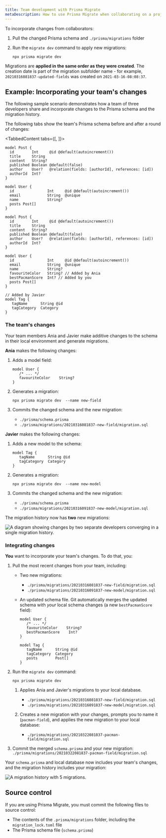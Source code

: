 ```yaml
---
title: Team development with Prisma Migrate
metaDescription: How to use Prisma Migrate when collaborating on a project as a team.
---
```


<TopBlock>

To incorporate changes from collaborators:

1. Pull the changed Prisma schema and `./prisma/migrations` folder
1. Run the `migrate dev` command to apply new migrations:

   ```terminal
   npx prisma migrate dev
   ```

Migrations are **applied in the same order as they were created**. The creation date is part of the migration subfolder name - for example, `20210316081837-updated-fields` was created on `2021-03-16-08:08:37`.

</TopBlock>

## Example: Incorporating your team's changes

The following sample scenario demonstrates how a team of three developers share and incorporate changes to the Prisma schema and the migration history.

The following tabs show the team's Prisma schema before and after a round of changes:

<TabbedContent tabs={[<FileWithIcon text="schema.prisma before" icon="prisma"/>, <FileWithIcon text="schema.prisma after" icon="prisma"/>]}>

<tab>

```prisma
model Post {
  id        Int     @id @default(autoincrement())
  title     String
  content   String?
  published Boolean @default(false)
  author    User?   @relation(fields: [authorId], references: [id])
  authorId  Int?
}

model User {
  id               Int     @id @default(autoincrement())
  email            String  @unique
  name             String?
  posts Post[]
}
```

</tab>

<tab>

```prisma highlight=14,15,19-23;add
model Post {
  id        Int     @id @default(autoincrement())
  title     String
  content   String?
  published Boolean @default(false)
  author    User?   @relation(fields: [authorId], references: [id])
  authorId  Int?
}

model User {
  id               Int     @id @default(autoincrement())
  email            String  @unique
  name             String?
  favouriteColor   String? // Added by Ania
  bestPacmanScore  Int? // Added by you
  posts Post[]
}

// Added by Javier
model Tag {
   tagName      String @id
   tagCategory  Category
}
```

</tab>
</TabbedContent>

### The team's changes

Your team members Ania and Javier make additive changes to the schema in their local environment and generate migrations.

**Ania** makes the following changes:

1. Adds a model field:

   ```prisma highlight=3;add
   model User {
      /* ... */
      favouriteColor    String?
   }
   ```

1. Generates a migration:

   ```terminal
   npx prisma migrate dev  --name new-field
   ```

1. Commits the changed schema and the new migration:

      * `./prisma/schema.prisma`
      * `./prisma/migrations/20210316081837-new-field/migration.sql`

**Javier** makes the following changes:

1. Adds a new model to the schema:

   ```prisma highlight=1-4;add
   model Tag {
      tagName      String @id
      tagCategory  Category
   }
   ```

1. Generates a migration:

   ```terminal
   npx prisma migrate dev  --name new-model
   ```

1. Commits the changed schema and the new migration:

      * `./prisma/schema.prisma`
      * `./prisma/migrations/20210316091837-new-model/migration.sql`


The migration history now has **two** new migrations:

![A diagram showing changes by two separate developers converging in a single migration history.](migrate-team-dev.png)

### Integrating changes

**You** want to incorporate your team's changes. To do that, you:

1. Pull the most recent changes from your team, including:

   * Two new migrations:

      * `./prisma/migrations/20210316081837-new-field/migration.sql`
      * `./prisma/migrations/20210316091837-new-model/migration.sql`

   * An updated schema file. Git automatically merges the updated schema with _your_ local schema changes (a new `bestPacmanScore` field):

      ```prisma highlight=3,7-11;add
      model User {
         /* ... */
         favouriteColor    String?
         bestPacmanScore    Int?
      }

      model Tag {
         tagName      String @id
         tagCategory  Category
         posts        Post[]
      }
      ```

1. Run the `migrate dev` command:

   ```terminal
   npx prisma migrate dev
   ```

   1. Applies Ania and Javier's migrations to your local database.

      * `./prisma/migrations/20210316081837-new-field/migration.sql`
      * `./prisma/migrations/20210316091837-new-model/migration.sql`

   1. Creates a new migration with your changes, prompts you to name it (`pacman-field`), and applies the new migration to your local database:

       * `./prisma/migrations/20210322081837-pacman-field/migration.sql`

1. Commit the merged `schema.prisma` and your new migration: `./prisma/migrations/20210322081837-pacman-field/migration.sql`

Your `schema.prisma` and local database now includes your team's changes, and the migration history includes your migration:

![A migration history with 5 migrations.](migration-history.png)


## Source control

If you are using Prisma Migrate, you must commit the following files to source control:

* The contents of the `.prisma/migrations` folder, including the `migration_lock.toml` file
* The Prisma schema file (`schema.prisma`)
